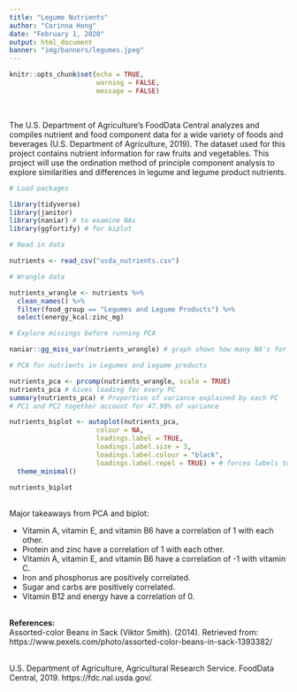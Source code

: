 ```yaml
---
title: "Legume Nutrients"
author: "Corinna Hong"
date: "February 1, 2020"
output: html_document
banner: "img/banners/legumes.jpeg"
---
```


```r
knitr::opts_chunk$set(echo = TRUE,
                      warning = FALSE,
                      message = FALSE)
```

<br>

The U.S. Department of Agriculture's FoodData Central analyzes and compiles nutrient and food component data for a wide variety of foods and beverages (U.S. Department of Agriculture, 2019). The dataset used for this project contains nutrient information for raw fruits and vegetables. This project will use the ordination method of principle component analysis to explore similarities and differences in legume and legume product nutrients.   



<style>
p.caption {
  font-size: 0.9em;
  font-style: italic;
  color: grey;
  margin-right: 10%;
  margin-left: 14%;  
  text-align: left;
}
</style>


```r

# Load packages

library(tidyverse)
library(janitor)
library(naniar) # to examine NAs
library(ggfortify) # for biplot

```

```r

# Read in data

nutrients <- read_csv("usda_nutrients.csv")

```

```r

# Wrangle data

nutrients_wrangle <- nutrients %>% 
  clean_names() %>%
  filter(food_group == "Legumes and Legume Products") %>% 
  select(energy_kcal:zinc_mg)

```

```r

# Explore missings before running PCA

naniar::gg_miss_var(nutrients_wrangle) # graph shows how many NA's for each variable (showed none for the data I selected)

```

```r

# PCA for nutrients in Legumes and Legume products

nutrients_pca <- prcomp(nutrients_wrangle, scale = TRUE)
nutrients_pca # Gives loading for every PC
summary(nutrients_pca) # Proportion of variance explained by each PC
# PC1 and PC2 together account for 47.98% of variance

```

```r

nutrients_biplot <- autoplot(nutrients_pca,
                      colour = NA,
                      loadings.label = TRUE,
                      loadings.label.size = 3,
                      loadings.label.colour = "black",
                      loadings.label.repel = TRUE) + # forces labels to "repel" each other a little
  theme_minimal()

nutrients_biplot

```
<br>
Major takeaways from PCA and biplot:
<br>

- Vitamin A, vitamin E, and vitamin B6 have a correlation of 1 with each other.
- Protein and zinc have a correlation of 1 with each other.
- Vitamin A, vitamin E, and vitamin B6 have a correlation of -1 with vitamin C.
- Iron and phosphorus are positively correlated.
- Sugar and carbs are positively correlated.
- Vitamin B12 and energy have a correlation of 0.

<br>
**References:**
<br>
Assorted-color Beans in Sack (Viktor Smith). (2014). Retrieved from: https://www.pexels.com/photo/assorted-color-beans-in-sack-1393382/

<br>
U.S. Department of Agriculture, Agricultural Research Service. FoodData Central, 2019. https://fdc.nal.usda.gov/.